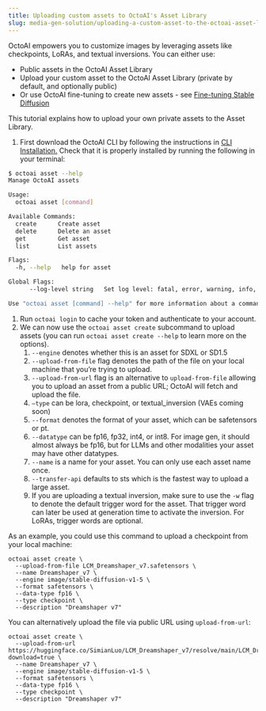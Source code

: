 ```yaml
---
title: Uploading custom assets to OctoAI's Asset Library
slug: media-gen-solution/uploading-a-custom-asset-to-the-octoai-asset-library
---
```


OctoAI empowers you to customize images by leveraging assets like checkpoints, LoRAs, and textual inversions. You can either use:

- Public assets in the OctoAI Asset Library
- Upload your custom asset to the OctoAI Asset Library (private by default, and optionally public)
- Or use OctoAI fine-tuning to create new assets - see [Fine-tuning Stable Diffusion](/api-reference/fine-tuning/create-tune)

This tutorial explains how to upload your own private assets to the Asset Library.

1. First download the OctoAI CLI by following the instructions in [CLI Installation.](/cli/cli-and-sdk-installation) Check that it is properly installed by running the following in your terminal:

```bash bash
$ octoai asset --help
Manage OctoAI assets

Usage:
  octoai asset [command]

Available Commands:
  create      Create asset
  delete      Delete an asset
  get         Get asset
  list        List assets

Flags:
  -h, --help   help for asset

Global Flags:
      --log-level string   Set log level: fatal, error, warning, info, debug, trace (default "info")

Use "octoai asset [command] --help" for more information about a command.
```

1. Run `octoai login` to cache your token and authenticate to your account.
2. We can now use the `octoai asset create` subcommand to upload assets (you can run `octoai asset create --help` to learn more on the options).
   1. `--engine` denotes whether this is an asset for SDXL or SD1.5
   2. `--upload-from-file` flag denotes the path of the file on your local machine that you’re trying to upload.
   3. `--upload-from-url` flag is an alternative to `upload-from-file` allowing you to upload an asset from a public URL; OctoAI will fetch and upload the file.
   4. `—type` can be lora, checkpoint, or textual_inversion (VAEs coming soon)
   5. `--format` denotes the format of your asset, which can be safetensors or pt.
   6. `--datatype` can be fp16, fp32, int4, or int8\. For image gen, it should almost always be fp16, but for LLMs and other modalities your asset may have other datatypes.
   7. `--name` is a name for your asset. You can only use each asset name once.
   8. `--transfer-api` defaults to sts which is the fastest way to upload a large asset.
   9. If you are uploading a textual inversion, make sure to use the `-w` flag to denote the default trigger word for the asset. That trigger word can later be used at generation time to activate the inversion. For LoRAs, trigger words are optional.

As an example, you could use this command to upload a checkpoint from your local machine:

```
octoai asset create \
  --upload-from-file LCM_Dreamshaper_v7.safetensors \
  --name Dreamshaper_v7 \
  --engine image/stable-diffusion-v1-5 \
  --format safetensors \
  --data-type fp16 \
  --type checkpoint \
  --description "Dreamshaper v7"
```

You can alternatively upload the file via public URL using `upload-from-url`:

```
octoai asset create \
  --upload-from-url https://huggingface.co/SimianLuo/LCM_Dreamshaper_v7/resolve/main/LCM_Dreamshaper_v7_4k.safetensors?download=true \
  --name Dreamshaper_v7 \
  --engine image/stable-diffusion-v1-5 \
  --format safetensors \
  --data-type fp16 \
  --type checkpoint \
  --description "Dreamshaper v7"
```
